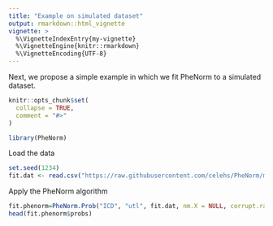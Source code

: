 ```yaml
---
title: "Example on simulated dataset"
output: rmarkdown::html_vignette
vignette: >
  %\VignetteIndexEntry{my-vignette}
  %\VignetteEngine{knitr::rmarkdown}
  %\VignetteEncoding{UTF-8}
---
```


Next, we propose a simple example in which we fit PheNorm to a simulated dataset.
```r
knitr::opts_chunk$set(
  collapse = TRUE,
  comment = "#>"
)
```


```r
library(PheNorm)
```

Load the data
```r
set.seed(1234)
fit.dat <- read.csv("https://raw.githubusercontent.com/celehs/PheNorm/master/data-raw/data.csv")
```

Apply the PheNorm algorithm
```r
fit.phenorm=PheNorm.Prob("ICD", "utl", fit.dat, nm.X = NULL, corrupt.rate=0.3, train.size=nrow(fit.dat))
head(fit.phenorm$probs)
```


